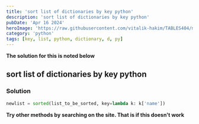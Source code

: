 ```yaml
---
title: 'sort list of dictionaries by key python'
description: 'sort list of dictionaries by key python'
pubDate: 'Apr 16 2024'
heroImage: 'https://raw.githubusercontent.com/vitalik-hakim/TABLES404/main/error_b/python.jpg'
category: 'python'
tags: [key, list, python, dictionary, d, py]
---
```


**The solution for this is noted below**

## sort list of dictionaries by key python

### Solution

```python
newlist = sorted(list_to_be_sorted, key=lambda k: k['name'])
```

**Try other methods by searching on the site. That is if this doesn't work**
